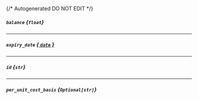 {/* Autogenerated DO NOT EDIT  */}
##### `balance` *{`float`}*

---
##### `expiry_date` [*{ `date` }*](https://docs.python.org/3/library/datetime.html#date-objects)

---
##### `id` *{`str`}*

---
##### `per_unit_cost_basis` *{`Optional[str]`}*

